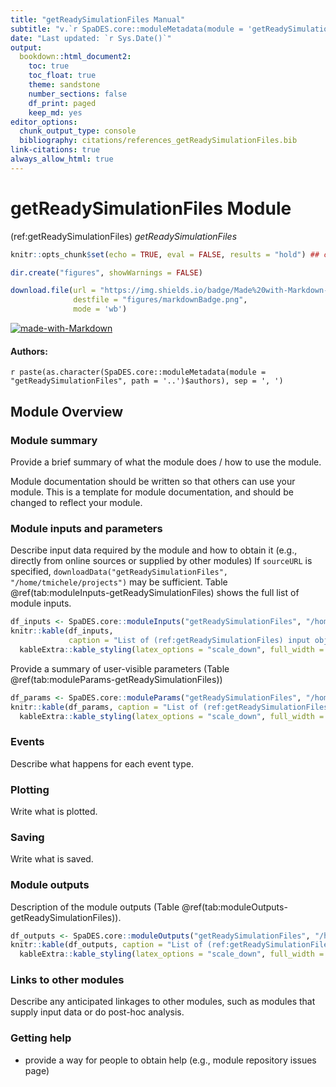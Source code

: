 ```yaml
---
title: "getReadySimulationFiles Manual"
subtitle: "v.`r SpaDES.core::moduleMetadata(module = 'getReadySimulationFiles', path = '..')$version`"
date: "Last updated: `r Sys.Date()`"
output:
  bookdown::html_document2:
    toc: true
    toc_float: true
    theme: sandstone
    number_sections: false
    df_print: paged
    keep_md: yes
editor_options:
  chunk_output_type: console
  bibliography: citations/references_getReadySimulationFiles.bib
link-citations: true
always_allow_html: true
---
```


# getReadySimulationFiles Module

<!-- the following are text references used in captions for LaTeX compatibility -->
(ref:getReadySimulationFiles) *getReadySimulationFiles*

```r
knitr::opts_chunk$set(echo = TRUE, eval = FALSE, results = "hold") ## change to eval = TRUE if all chunks are to be evaluated

dir.create("figures", showWarnings = FALSE)

download.file(url = "https://img.shields.io/badge/Made%20with-Markdown-1f425f.png",
              destfile = "figures/markdownBadge.png",
              mode = 'wb')
```

[![made-with-Markdown](figures/markdownBadge.png)](https://commonmark.org)

<!-- if knitting to pdf remember to add the pandoc_args: ["--extract-media", "."] option to yml in order to get the badge images -->

#### Authors:

`r paste(as.character(SpaDES.core::moduleMetadata(module = "getReadySimulationFiles", path = '..')$authors), sep = ', ')`
<!-- ideally separate authors with new lines, '\n' not working -->

## Module Overview

### Module summary

Provide a brief summary of what the module does / how to use the module.

Module documentation should be written so that others can use your module.
This is a template for module documentation, and should be changed to reflect your module.

### Module inputs and parameters

Describe input data required by the module and how to obtain it (e.g., directly from online sources or supplied by other modules)
If `sourceURL` is specified, `downloadData("getReadySimulationFiles", "/home/tmichele/projects")` may be sufficient.
Table \@ref(tab:moduleInputs-getReadySimulationFiles) shows the full list of module inputs.

```r
df_inputs <- SpaDES.core::moduleInputs("getReadySimulationFiles", "/home/tmichele/projects")
knitr::kable(df_inputs,
             caption = "List of (ref:getReadySimulationFiles) input objects and their description.") %>%
  kableExtra::kable_styling(latex_options = "scale_down", full_width = TRUE)
```

Provide a summary of user-visible parameters (Table \@ref(tab:moduleParams-getReadySimulationFiles))


```r
df_params <- SpaDES.core::moduleParams("getReadySimulationFiles", "/home/tmichele/projects")
knitr::kable(df_params, caption = "List of (ref:getReadySimulationFiles) parameters and their description.") %>%
  kableExtra::kable_styling(latex_options = "scale_down", full_width = TRUE)
```

### Events

Describe what happens for each event type.

### Plotting

Write what is plotted.

### Saving

Write what is saved.

### Module outputs

Description of the module outputs (Table \@ref(tab:moduleOutputs-getReadySimulationFiles)).

```r
df_outputs <- SpaDES.core::moduleOutputs("getReadySimulationFiles", "/home/tmichele/projects")
knitr::kable(df_outputs, caption = "List of (ref:getReadySimulationFiles) outputs and their description.") %>%
  kableExtra::kable_styling(latex_options = "scale_down", full_width = TRUE)
```

### Links to other modules

Describe any anticipated linkages to other modules, such as modules that supply input data or do post-hoc analysis.

### Getting help

-   provide a way for people to obtain help (e.g., module repository issues page)
